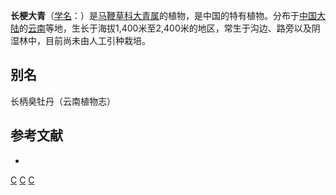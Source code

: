 {{Speciesbox 
| taxon = Clerodendrum peii
| authority = Moldenke
}}
'''长梗大青'''（[[学名|学名]]：{{lang|la|''Clerodendrum peii''}}）是[[马鞭草科|马鞭草科]][[大青属|大青属]]的植物，是中国的特有植物。分布于[[中国大陆|中国大陆]]的[[云南|云南]]等地，生长于海拔1,400米至2,400米的地区，常生于沟边、路旁以及阴湿林中，目前尚未由人工引种栽培。

== 别名 ==
长柄臭牡丹（云南植物志）

== 参考文献 ==
<div class="references-small">
* {{cite web| url =http://www.bioinfo.cn/db05/KmzwSpecies.php?action=view&id=24046| title =长梗大青| work =《中国高等植物数据库全库》| publisher =中国科学院微生物研究所| author =昆明植物研究所| accessdate =2009-02-25| deadurl =yes| archiveurl =https://web.archive.org/web/20160305002815/http://www.bioinfo.cn/db05/KmzwSpecies.php?action=view&id=24046| archivedate =2016-03-05}}
</div>

{{Taxonbar}}
[[Category:大青属|C]]
[[Category:中國特有植物|C]]
[[Category:云南植物|C]]